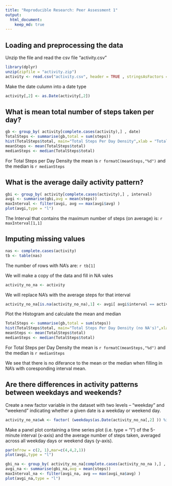 ```yaml
---
title: "Reproducible Research: Peer Assessment 1"
output: 
  html_document:
    keep_md: true
---
```



## Loading and preprocessing the data

Unzip the file and read the csv file "activity.csv"
```r
library(dplyr)
unzip(zipfile = "activity.zip")
activity <- read.csv("activity.csv", header = TRUE , stringsAsFactors = FALSE )
```

Make the date culumn into a date type 
```r
activity[,2] <- as.Date(activity[,2])
```



## What is mean total number of steps taken per day?

```r
gb <- group_by( activity[complete.cases(activity),] , date)
TotalSteps <- summarise(gb,total = sum(steps))
hist(TotalSteps$total, main="Total Steps Per Day Density",xlab = "Total Steps" )
meanSteps <- mean(TotalSteps$total)
medianSteps <- median(TotalSteps$total)
```

For Total Steps per Day Density the mean is `r formatC(meanSteps,"%d")` and the median is `r medianSteps`

## What is the average daily activity pattern?

```r
gbi <- group_by( activity[complete.cases(activity),] , interval)
avgi <- summarise(gbi,avg = mean(steps))
maxInterval <- filter(avgi, avg == max(avgi$avg) )
plot(avgi,type = "l")
```
The Interval that contains the maximum number of steps (on average) is: `r  maxInterval[1,1]`

## Imputing missing values

```r
nas <- complete.cases(activity)
tb <- table(nas)
```

The number of rows with NA's are: `r tb[1]`

We will make a copy of the data and fill in NA vales 
```r
activity_no_na <- activity
```

We will replace NA's with the average steps for that interval
```r
activity_no_na[is.na(activity_no_na),1] <- avgi[ avgi$interval == activity_no_na[is.na(activity_no_na),3],2]
```

Plot the Histogram and calculate the mean and median
```r
TotalSteps <- summarise(gb,total = sum(steps))
hist(TotalSteps$total, main="Total Steps Per Day Density (no NA's)",xlab = "Total Steps" )
meanSteps <- mean(TotalSteps$total)
medianSteps <- median(TotalSteps$total)
```

For Total Steps per Day Density the mean is `r formatC(meanSteps,"%d")` and the median is `r medianSteps`

We see that there is no diferance to the mean or the median when filling in NA's with coresponding interval mean.


## Are there differences in activity patterns between weekdays and weekends?

Create a new factor variable in the dataset with two levels – “weekday” and “weekend” indicating whether a given date is a weekday or weekend day.

```r
activity_no_na$wk <- factor( (weekdays(as.Date(activity_no_na[,2] )) %in% c("Sunday","Saturday") ), labels = c("weekday","weekend"))
```

Make a panel plot containing a time series plot (i.e. type = "l") of the 5-minute interval (x-axis) and the average number of steps taken, averaged across all weekday days or weekend days (y-axis). 
```r
par(mfrow = c(2, 1),mar=c(4,4,2,1))
plot(avgi,type = "l")

gbi_na <- group_by( activity_no_na[complete.cases(activity_no_na ),] , interval)
avgi_na <- summarise(gbi_na,avg = mean(steps))
maxInterval_na <- filter(avgi_na, avg == max(avgi_na$avg) )
plot(avgi_na,type = "l")

```
